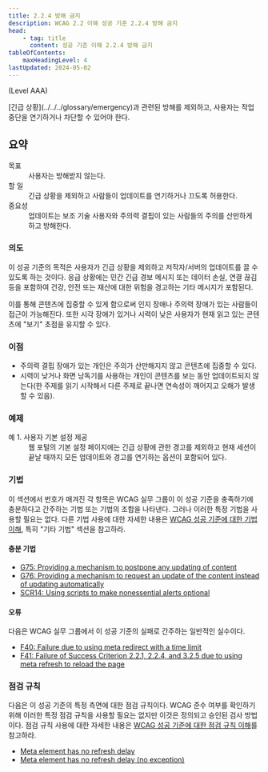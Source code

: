 ```yaml
---
title: 2.2.4 방해 금지
description: WCAG 2.2 이해 성공 기준 2.2.4 방해 금지
head:
    - tag: title
      content: 성공 기준 이해 2.2.4 방해 금지
tableOfContents:
    maxHeadingLevel: 4
lastUpdated: 2024-05-02
---
```



(Level AAA)

<Card title="성공 기준(SC)">
[긴급 상황](../../../glossary/emergency)과 관련된 방해를 제외하고, 사용자는 작업 중단을 연기하거나 차단할 수 있어야 한다.
</Card>

## 요약

<dl>
<dt>목표</dt>
<dd>사용자는 방해받지 않는다.</dd>
<dt>할 일</dt>
<dd>긴급 상황을 제외하고 사람들이 업데이트를 연기하거나 끄도록 허용한다.</dd>
<dt>중요성</dt>
<dd>업데이트는 보조 기술 사용자와 주의력 결핍이 있는 사람들의 주의를 산만하게 하고 방해한다.</dd>
</dl>

### 의도

이 성공 기준의 목적은 사용자가 긴급 상황을 제외하고 저작자/서버의 업데이트를 끌 수 있도록 하는 것이다. 응급 상황에는 민간 긴급 경보 메시지 또는 데이터 손실, 연결 끊김 등을 포함하여 건강, 안전 또는 재산에 대한 위험을 경고하는 기타 메시지가 포함된다.

이를 통해 콘텐츠에 집중할 수 있게 함으로써 인지 장애나 주의력 장애가 있는 사람들이 접근이 가능해진다. 또한 시각 장애가 있거나 시력이 낮은 사용자가 현재 읽고 있는 콘텐츠에 "보기" 초점을 유지할 수 있다.

### 이점

*   주의력 결핍 장애가 있는 개인은 주의가 산만해지지 않고 콘텐츠에 집중할 수 있다.
*   시력이 낮거나 화면 낭독기를 사용하는 개인이 콘텐츠를 보는 동안 업데이트되지 않는다(한 주제를 읽기 시작해서 다른 주제로 끝나면 연속성이 깨어지고 오해가 발생할 수 있음).

### 예제

<dl>
    <dt>예 1. 사용자 기본 설정 제공</dt>
    <dd>웹 포털의 기본 설정 페이지에는 긴급 상황에 관한 경고를 제외하고 현재 세션이 끝날 때까지 모든 업데이트와 경고를 연기하는 옵션이 포함되어 있다.</dd>
</dl>

### 기법

이 섹션에서 번호가 매겨진 각 항목은 WCAG 실무 그룹이 이 성공 기준을 충족하기에 충분하다고 간주하는 기법 또는 기법의 조합을 나타낸다. 그러나 이러한 특정 기법을 사용할 필요는 없다. 다른 기법 사용에 대한 자세한 내용은 [WCAG 성공 기준에 대한 기법 이해](../understanding-techniques), 특히 "기타 기법" 섹션을 참고하라.

#### 충분 기법

*   [G75: Providing a mechanism to postpone any updating of content](https://www.w3.org/WAI/WCAG22/Techniques/general/G75)
*   [G76: Providing a mechanism to request an update of the content instead of updating automatically](https://www.w3.org/WAI/WCAG22/Techniques/general/G76)
*   [SCR14: Using scripts to make nonessential alerts optional](https://www.w3.org/WAI/WCAG22/Techniques/client-side-script/SCR14)

#### 오류

다음은 WCAG 실무 그룹에서 이 성공 기준의 실패로 간주하는 일반적인 실수이다.

*   [F40: Failure due to using meta redirect with a time limit](https://www.w3.org/WAI/WCAG22/Techniques/failures/F40)
*   [F41: Failure of Success Criterion 2.2.1, 2.2.4, and 3.2.5 due to using meta refresh to reload the page](https://www.w3.org/WAI/WCAG22/Techniques/failures/F41)

### 점검 규칙

다음은 이 성공 기준의 특정 측면에 대한 점검 규칙이다. WCAG 준수 여부를 확인하기 위해 이러한 특정 점검 규칙을 사용할 필요는 없지만 이것은 정의되고 승인된 검사 방법이다. 점검 규칙 사용에 대한 자세한 내용은 [WCAG 성공 기준에 대한 점검 규칙 이해](../understanding-act-rules)를 참고하라.

*   [Meta element has no refresh delay](https://www.w3.org/WAI/standards-guidelines/act/rules/bc659a/)
*   [Meta element has no refresh delay (no exception)](https://www.w3.org/WAI/standards-guidelines/act/rules/bisz58/)

